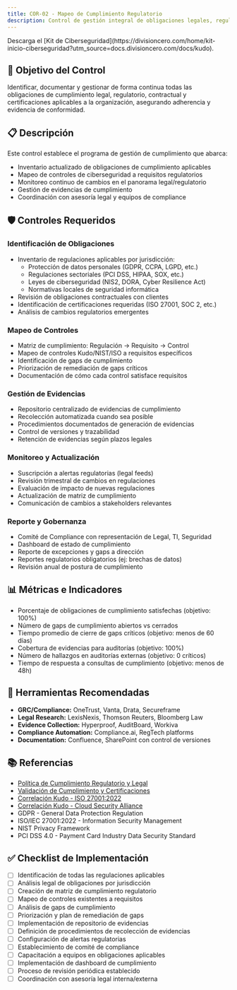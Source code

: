 ```yaml
---
title: COR-02 - Mapeo de Cumplimiento Regulatorio
description: Control de gestión integral de obligaciones legales, regulatorias y contractuales
---
```


<Callout title="Quieres aprender más?">
  Descarga el [Kit de Ciberseguridad](https://divisioncero.com/home/kit-inicio-ciberseguridad?utm_source=docs.divisioncero.com/docs/kudo).
</Callout>

## 🎯 Objetivo del Control

Identificar, documentar y gestionar de forma continua todas las obligaciones de cumplimiento legal, regulatorio, contractual y certificaciones aplicables a la organización, asegurando adherencia y evidencia de conformidad.

## 📋 Descripción

Este control establece el programa de gestión de cumplimiento que abarca:
- Inventario actualizado de obligaciones de cumplimiento aplicables
- Mapeo de controles de ciberseguridad a requisitos regulatorios
- Monitoreo continuo de cambios en el panorama legal/regulatorio
- Gestión de evidencias de cumplimiento
- Coordinación con asesoría legal y equipos de compliance

## 🛡️ Controles Requeridos

### Identificación de Obligaciones
- Inventario de regulaciones aplicables por jurisdicción:
  - Protección de datos personales (GDPR, CCPA, LGPD, etc.)
  - Regulaciones sectoriales (PCI DSS, HIPAA, SOX, etc.)
  - Leyes de ciberseguridad (NIS2, DORA, Cyber Resilience Act)
  - Normativas locales de seguridad informática
- Revisión de obligaciones contractuales con clientes
- Identificación de certificaciones requeridas (ISO 27001, SOC 2, etc.)
- Análisis de cambios regulatorios emergentes

### Mapeo de Controles
- Matriz de cumplimiento: Regulación → Requisito → Control
- Mapeo de controles Kudo/NIST/ISO a requisitos específicos
- Identificación de gaps de cumplimiento
- Priorización de remediación de gaps críticos
- Documentación de cómo cada control satisface requisitos

### Gestión de Evidencias
- Repositorio centralizado de evidencias de cumplimiento
- Recolección automatizada cuando sea posible
- Procedimientos documentados de generación de evidencias
- Control de versiones y trazabilidad
- Retención de evidencias según plazos legales

### Monitoreo y Actualización
- Suscripción a alertas regulatorias (legal feeds)
- Revisión trimestral de cambios en regulaciones
- Evaluación de impacto de nuevas regulaciones
- Actualización de matriz de cumplimiento
- Comunicación de cambios a stakeholders relevantes

### Reporte y Gobernanza
- Comité de Compliance con representación de Legal, TI, Seguridad
- Dashboard de estado de cumplimiento
- Reporte de excepciones y gaps a dirección
- Reportes regulatorios obligatorios (ej: brechas de datos)
- Revisión anual de postura de cumplimiento

## 📊 Métricas e Indicadores

- Porcentaje de obligaciones de cumplimiento satisfechas (objetivo: 100%)
- Número de gaps de cumplimiento abiertos vs cerrados
- Tiempo promedio de cierre de gaps críticos (objetivo: menos de 60 días)
- Cobertura de evidencias para auditorías (objetivo: 100%)
- Número de hallazgos en auditorías externas (objetivo: 0 críticos)
- Tiempo de respuesta a consultas de cumplimiento (objetivo: menos de 48h)

## 🔗 Herramientas Recomendadas

- **GRC/Compliance:** OneTrust, Vanta, Drata, Secureframe
- **Legal Research:** LexisNexis, Thomson Reuters, Bloomberg Law
- **Evidence Collection:** Hyperproof, AuditBoard, Workiva
- **Compliance Automation:** Compliance.ai, RegTech platforms
- **Documentation:** Confluence, SharePoint con control de versiones

## 📚 Referencias

- [Política de Cumplimiento Regulatorio y Legal](/docs/kudo/politicas/politica-cumplimiento-regulatorio-legal)
- [Validación de Cumplimiento y Certificaciones](/docs/kudo/politicas/validacion-cumplimiento-certificaciones)
- [Correlación Kudo - ISO 27001:2022](/docs/kudo/correlacion-kudo-iso-27001-2022)
- [Correlación Kudo - Cloud Security Alliance](/docs/kudo/correlacion-kudo-cloud-security-alliance)
- GDPR - General Data Protection Regulation
- ISO/IEC 27001:2022 - Information Security Management
- NIST Privacy Framework
- PCI DSS 4.0 - Payment Card Industry Data Security Standard

## ✅ Checklist de Implementación

- [ ] Identificación de todas las regulaciones aplicables
- [ ] Análisis legal de obligaciones por jurisdicción
- [ ] Creación de matriz de cumplimiento regulatorio
- [ ] Mapeo de controles existentes a requisitos
- [ ] Análisis de gaps de cumplimiento
- [ ] Priorización y plan de remediación de gaps
- [ ] Implementación de repositorio de evidencias
- [ ] Definición de procedimientos de recolección de evidencias
- [ ] Configuración de alertas regulatorias
- [ ] Establecimiento de comité de compliance
- [ ] Capacitación a equipos en obligaciones aplicables
- [ ] Implementación de dashboard de cumplimiento
- [ ] Proceso de revisión periódica establecido
- [ ] Coordinación con asesoría legal interna/externa
